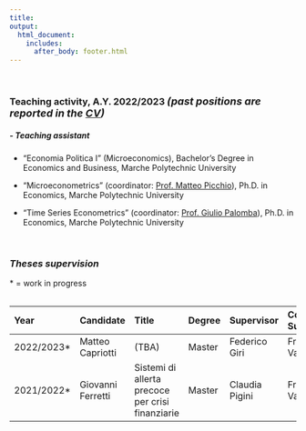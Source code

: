 ```yaml
---
title: 
output: 
  html_document:
    includes:
      after_body: footer.html
---
```




<p>&nbsp;</p>

### **Teaching activity, A.Y. 2022/2023** <font size=4>  ***(past positions are reported in the [CV](CV.html))*** </font> 

##### ***-  Teaching assistant***
* “Economia Politica I” (Microeconomics),
Bachelor’s Degree in Economics and Business, Marche Polytechnic University

* “Microeconometrics”
(coordinator: [Prof. Matteo Picchio](https://sites.google.com/site/matteopicchio/){target="_blank"}), Ph.D. in Economics, Marche Polytechnic University
* “Time Series Econometrics”
(coordinator: [Prof. Giulio Palomba](http://utenti.dises.univpm.it/palomba/){target="_blank"}), Ph.D. in Economics, Marche Polytechnic University

<p>&nbsp;</p>



### ***Theses supervision***
$*$ = work in progress



<table>

Year       Candidate            Title                                                   Degree  Supervisor         Co-Supervisor
---------  ------------------   -----------------------------------------------------   ------- -----------------  -------------------
2022/2023* Matteo Capriotti     (TBA)                                                   Master  Federico Giri      Francesco Valentini
2021/2022* Giovanni Ferretti    Sistemi di allerta precoce per crisi finanziarie        Master  Claudia Pigini     Francesco Valentini

</table>


